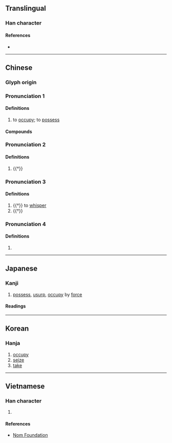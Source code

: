 {{also|占|估}}
{{character info/new}}
==Translingual==

===Han character===
{{Han char|rn=9|rad=人|as=05|sn=7|four=21260|canj=OYR|ids=⿰亻占}}

====References====
* {{Han ref|kx=0098.140|dkj=00510|dj=0208.040|hdz=10131.090|uh=4F54|ud=20308|bh=A6FB|bd=42747}}

----

==Chinese==
{{zh-forms|s=占|t2=占}}

===Glyph origin===
{{Han etym}}

===Pronunciation 1===
{{zh-pron
|m=zhàn
|c=zim3
|h=pfs=cham/chiam
|mn=chiàm
|mc=n
|oc=1;n
|ma=y
|cat=v
}}

====Definitions====
{{zh-hanzi}}

# to [[occupy]]; to [[possess]]

====Compounds====
{{zh-der|佔據|佔領|佔領者|佔滿|佔便宜|佔上風|佔為己有|佔下風|佔先|佔線|佔用|佔優|佔優勢|佔有|佔有率|佔主導地位|佔高枝兒|佔畢|佔頭籌|鳩佔鵲巢|隱佔}}

===Pronunciation 2===
{{zh-pron
|m=chān,zhān
|m_note=chān - PRC standard; zhān - Taiwan standard
|cat=v
}}

====Definitions====
{{zh-hanzi}}

# {{†}} {{zh-alt-form|覘|to [[peep]]; to [[look]]}}

===Pronunciation 3===
{{zh-pron
|m=chān
|cat=v,a
}}

====Definitions====
{{zh-hanzi}}

# {{†}} to [[whisper]]
# {{†}} {{zh-alt-form|襜}}

===Pronunciation 4===
{{zh-pron
|m=diān
|mc=1
|oc=2
|cat=a
}}

====Definitions====
{{zh-hanzi}}

# {{zh-only|佔侸}}

----

==Japanese==

===Kanji===
{{ja-kanji|grade=|rs=人05}}

# [[possess]], [[usurp]], [[occupy]] by [[force]]

====Readings====
{{ja-readings
|goon=ちん
|kanon=せん
|kun=み-る, うかが-う, しめ-る
}}

----

==Korean==

===Hanja===
{{ko-hanja|hangeul=점|rv=jeom|mr=chŏm}}

# [[occupy]]
# [[seize]]
# [[take]]

----

==Vietnamese==

===Han character===
{{vi-hantu|[[chiêm]], [[chiếm]]|rs=人05}}

# {{defn|lang=vi|sort=人05}}

====References====
* [http://nomfoundation.org/common/nom_details.php?codepoint=4f54 Nom Foundation]